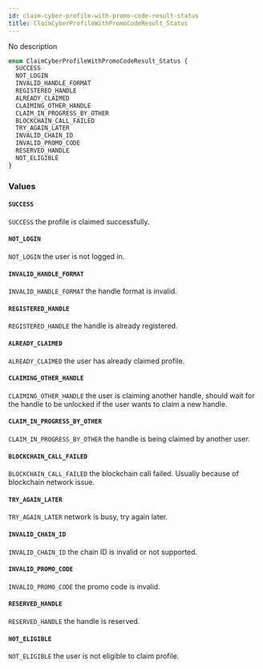 ```yaml
---
id: claim-cyber-profile-with-promo-code-result-status
title: ClaimCyberProfileWithPromoCodeResult_Status
---
```



No description

```graphql
enum ClaimCyberProfileWithPromoCodeResult_Status {
  SUCCESS
  NOT_LOGIN
  INVALID_HANDLE_FORMAT
  REGISTERED_HANDLE
  ALREADY_CLAIMED
  CLAIMING_OTHER_HANDLE
  CLAIM_IN_PROGRESS_BY_OTHER
  BLOCKCHAIN_CALL_FAILED
  TRY_AGAIN_LATER
  INVALID_CHAIN_ID
  INVALID_PROMO_CODE
  RESERVED_HANDLE
  NOT_ELIGIBLE
}
```


### Values

#### `SUCCESS` 

`SUCCESS` the profile is claimed successfully.


#### `NOT_LOGIN` 

`NOT_LOGIN` the user is not logged in.


#### `INVALID_HANDLE_FORMAT` 

`INVALID_HANDLE_FORMAT` the handle format is invalid.


#### `REGISTERED_HANDLE` 

`REGISTERED_HANDLE` the handle is already registered.


#### `ALREADY_CLAIMED` 

`ALREADY_CLAIMED` the user has already claimed profile.


#### `CLAIMING_OTHER_HANDLE` 

`CLAIMING_OTHER_HANDLE` the user is claiming another handle, should wait for the handle to be unlocked if the user wants to claim a new handle.


#### `CLAIM_IN_PROGRESS_BY_OTHER` 

`CLAIM_IN_PROGRESS_BY_OTHER` the handle is being claimed by another user.


#### `BLOCKCHAIN_CALL_FAILED` 

`BLOCKCHAIN_CALL_FAILED` the blockchain call failed. Usually because of blockchain network issue.


#### `TRY_AGAIN_LATER` 

`TRY_AGAIN_LATER` network is busy, try again later.


#### `INVALID_CHAIN_ID` 

`INVALID_CHAIN_ID` the chain ID is invalid or not supported.


#### `INVALID_PROMO_CODE` 

`INVALID_PROMO_CODE` the promo code is invalid.


#### `RESERVED_HANDLE` 

`RESERVED_HANDLE` the handle is reserved.


#### `NOT_ELIGIBLE` 

`NOT_ELIGIBLE` the user is not eligible to claim profile.




